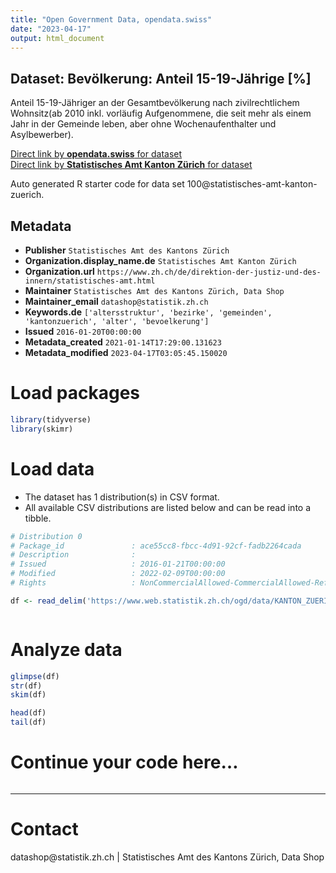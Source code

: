 ```yaml
---
title: "Open Government Data, opendata.swiss"
date: "2023-04-17"
output: html_document
---
```


## Dataset: Bevölkerung: Anteil 15-19-Jährige [%]

Anteil 15-19-Jähriger an der Gesamtbevölkerung nach zivilrechtlichem Wohnsitz(ab 2010 inkl. vorläufig Aufgenommene, die seit mehr als einem Jahr in der Gemeinde leben, aber ohne Wochenaufenthalter und Asylbewerber). 

[Direct link by **opendata.swiss** for dataset](https://opendata.swiss/de/dataset/bevolkerung-anteil-15-19-jahrige)<br>
[Direct link by **Statistisches Amt Kanton Zürich** for dataset](https://www.zh.ch/de/politik-staat/gemeinden/gemeindeportraet.html)

Auto generated R starter code for data set 100@statistisches-amt-kanton-zuerich.

## Metadata

- **Publisher** `Statistisches Amt des Kantons Zürich`
- **Organization.display_name.de** `Statistisches Amt Kanton Zürich`
- **Organization.url** `https://www.zh.ch/de/direktion-der-justiz-und-des-innern/statistisches-amt.html`
- **Maintainer** `Statistisches Amt des Kantons Zürich, Data Shop`
- **Maintainer_email** `datashop@statistik.zh.ch`
- **Keywords.de** `['altersstruktur', 'bezirke', 'gemeinden', 'kantonzuerich', 'alter', 'bevoelkerung']`
- **Issued** `2016-01-20T00:00:00`
- **Metadata_created** `2021-01-14T17:29:00.131623`
- **Metadata_modified** `2023-04-17T03:05:45.150020`


# Load packages

```r

library(tidyverse)
library(skimr)

```

# Load data

-   The dataset has 1 distribution(s) in CSV format.
-   All available CSV distributions are listed below and can be read into a tibble.

```r

# Distribution 0
# Package_id               : ace55cc8-fbcc-4d91-92cf-fadb2264cada
# Description              : 
# Issued                   : 2016-01-21T00:00:00
# Modified                 : 2022-02-09T00:00:00
# Rights                   : NonCommercialAllowed-CommercialAllowed-ReferenceRequired

df <- read_delim('https://www.web.statistik.zh.ch/ogd/data/KANTON_ZUERICH_83.csv')



```

# Analyze data

```r

glimpse(df)
str(df)
skim(df)

head(df)
tail(df)

```

# Continue your code here...

```r

```

------------------------------------------------------------------------

# Contact

datashop@statistik.zh.ch | Statistisches Amt des Kantons Zürich, Data Shop
